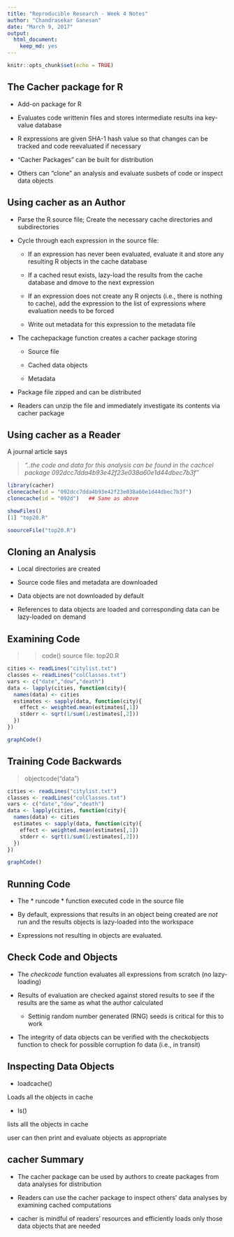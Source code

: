 ```yaml
---
title: "Reproducible Research - Week 4 Notes"
author: "Chandrasekar Ganesan"
date: "March 9, 2017"
output: 
  html_document: 
    keep_md: yes
---
```


```r
knitr::opts_chunk$set(echo = TRUE)
```
## The Cacher package for R

* Add-on package for R

* Evaluates code writtenin files and stores intermediate results ina  key-value database

* R expressions are given SHA-1 hash value so that changes can be tracked and code reevaluated if necessary

* "Cacher Packages" can be built for distribution

* Others can "clone" an analysis and evaluate susbets of code or inspect data objects

## Using cacher as an Author

* Parse the R source file; Create the necessary cache  directories and subdirectories

* Cycle through each expression in the source file:

  - If an expression has never been evaluated, evaluate it and store any resulting R objects in the cache database
  
  - If a cached resut exists, lazy-load the results from the cache database and dmove to the next expression
  
  - If an expression does not create any R onjects (i.e., there is nothing to cache), add the expression to the list of expressions where evaluation needs to be forced
  
  - Write out metadata for this expression to the metadata file
  
* The cachepackage function creates a cacher package storing

  - Source file
  
  - Cached data objects
  
  - Metadata

* Package file zipped and can be distributed

* Readers can unzip the file and immediately investigate its contents via cacher package

## Using cacher as a Reader

A journal article says

> *"..the code and data for this analysis can be found in the cachcel package 092dcc7dda4b93e42f23e038a60e1d44dbec7b3f"*

```r
library(cacher)
clonecache(id = "092dcc7dda4b93e42f23e038a60e1d44dbec7b3f")
clonecache(id = "092d")   ## Same as above

showFiles()
[1] "top20.R"

soourceFile("top20.R")
```

## Cloning an Analysis

* Local directories are created

* Source code files and metadata are downloaded

* Data objects are not downloaded by default

* References to data objects are loaded and corresponding data can be lazy-loaded on demand

## Examining Code

> >code()
> source file: top20.R

```r
cities <- readLines("citylist.txt")
classes <- readLines("colClasses.txt")
vars <- c("date","dow","death")
data <- lapply(cities, function(city){
  names(data) <- cities
  estimates <- sapply(data, function(city){
    effect <- weighted.mean(estimates[,1])
    stderr <- sqrt(1/sum(1/estimates[,2]))
  })
})

graphCode()

```

## Training Code  Backwards

> objectcode("data")

```r
cities <- readLines("citylist.txt")
classes <- readLines("colClasses.txt")
vars <- c("date","dow","death")
data <- lapply(cities, function(city){
  names(data) <- cities
  estimates <- sapply(data, function(city){
    effect <- weighted.mean(estimates[,1])
    stderr <- sqrt(1/sum(1/estimates[,2]))
  })
})

graphCode()

```

## Running Code

* The * runcode * function executed code in the source file

* By default, expressions that results in an object being created are *not* run and the results objects is lazy-loaded into the workspace

* Expressions not resulting in objects are evaluated.

## Check Code and Objects

* The *checkcode* function evaluates all expressions from scratch (no lazy-loading)

* Results of evaluation are checked against stored results to see if the results are the same as what the author calculated

  - Settinig random number generated (RNG) seeds is critical for this to work

* The integrity of data objects can be verified with the checkobjects function to check for possible corruption fo data (i.e., in transit)

## Inspecting Data Objects

* loadcache()

Loads all the objects in cache

* ls()

lists alll the objects in cache

user can then print and evaluate objects as appropriate

## cacher Summary

* The cacher package can be used by authors to create packages from data analyses for distribution

* Readers can use the cacher package to inspect others' data analyses by examining cached computations

* cacher is mindful of readers' resources and efficiently loads only those data objects that are needed





